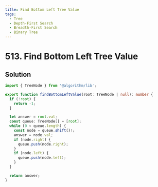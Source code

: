 ```yaml
---
title: Find Bottom Left Tree Value
tags:
  - Tree
  - Depth-First Search
  - Breadth-First Search
  - Binary Tree
---
```


# 513. Find Bottom Left Tree Value

<Badges>
  <LevelBadge level="medium" />
  <TopicBadge name="Tree" slug="tree" />
  <TopicBadge name="Depth-First Search" slug="depth-first-search" />
  <TopicBadge name="Breadth-First Search" slug="breadth-first-search" />
  <TopicBadge name="Binary Tree" slug="binary-tree" />
</Badges>

## Solution

```typescript filename="solution.ts" copy
import { TreeNode } from '@algorithm/lib';

export function findBottomLeftValue(root: TreeNode | null): number {
  if (!root) {
    return -1;
  }

  let answer = root.val;
  const queue: TreeNode[] = [root];
  while (0 < queue.length) {
    const node = queue.shift()!;
    answer = node.val;
    if (node.right) {
      queue.push(node.right);
    }
    if (node.left) {
      queue.push(node.left);
    }
  }

  return answer;
}
```

<ProblemLink
  codingSite="leetcode"
  href="https://leetcode.com/problems/find-bottom-left-tree-value"
  title="Find Bottom Left Tree Value"
/>
